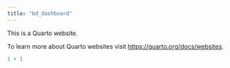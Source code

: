 ```yaml
---
title: "bd_dashboard"
---
```


This is a Quarto website.

To learn more about Quarto websites visit <https://quarto.org/docs/websites>.

```r
1 + 1
```
